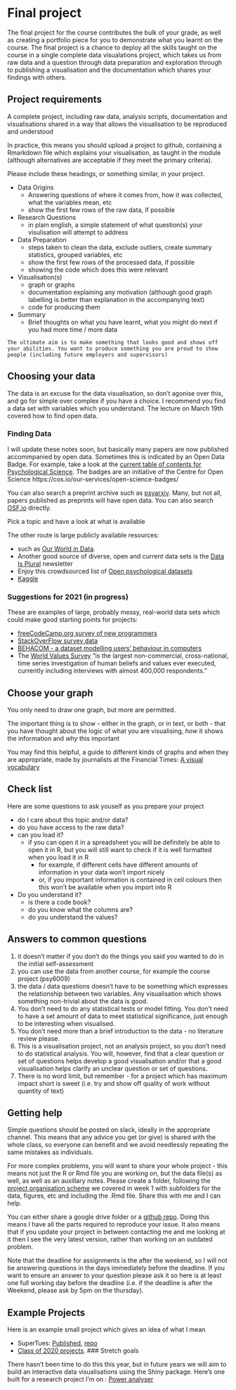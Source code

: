 # Final project {-}

The final project for the course contributes the bulk of your grade, as well as creating a portfolio piece for you to demonstrate what you learnt on the course. The final project is a chance to deploy all the skills taught on the course in a single complete data visualations project, which takes us from raw data and a question through data preparation and exploration through to publishing a visualisation and the documentation which shares your findings with others.

## Project requirements {#requirements}

A complete project, including raw data, analysis scripts, documentation and visualisations shared in a way that allows the visualisation to be reproduced and understood

In practice, this means you should upload a project to github, containing a Rmarkdown file which explains your visualisation, as taught in the module (although alternatives are acceptable if they meet the primary criteria).

Please include these headings, or something similar, in your project.

* Data Origins
  * Answering questions of where it comes from, how it was collected, what the variables mean, etc
  * show the first few rows of the raw data, if possible
* Research Questions
  * in plain english, a simple statement of what question(s) your visulisation will attempt to address
* Data Preparation
  * steps taken to clean the data, exclude outliers, create summary statistics, grouped variables, etc
  * show the first few rows of the processed data, if possible
  * showing the code which does this were relevant
* Visualisation(s)
  * graph or graphs
  * documentation explaining any motivation (although good graph labelling is better than explanation in the accompanying text)
  * code for producing them
* Summary
  * Brief thoughts on what you have learnt, what you might do next if you had more time / more data
  
```block
The ultimate aim is to make something that looks good and shows off your abilities. You want to produce something you are proud to show people (including future employers and supervisors)
```  
  
## Choosing your data

The data is an excuse for the data visualisation, so don't agonise over this, and go for simple over complex if you have a choice. I recommend you find a data set with variables which you understand. The lecture on March 19th covered how to find open data. 

### Finding Data

I will update these notes soon, but basically many papers are now published accommpanied by open data. Sometimes this is indicated by an Open Data Badge. For example, take a look at the [current table of contents for Psychological Science](https://journals.sagepub.com/toc/pss/current). The badges are an initiative of the Centre for Open Science https://cos.io/our-services/open-science-badges/

You can also search a preprint archive such as [psyarxiv](https://psyarxiv.com/). Many, but not all, papers published as preprints will have open data. You can also search [OSF.io](https://osf.io/) directly. 

Pick a topic and have a look at what is available

The other route is large publicly available resources:

* such as [Our World in Data](https://ourworldindata.org/). 
* Another good source of diverse, open and current data sets is the [Data Is Plural](http://tinyletter.com/data-is-plural/archive) newsletter
* Enjoy this crowdsourced list of [Open psychological datasets](https://docs.google.com/spreadsheets/d/1ejOJTNTL5ApCuGTUciV0REEEAqvhI2Rd2FCoj7afops/edit#gid=0)
* [Kaggle](https://www.kaggle.com/)

### Suggestions for 2021 (in progress)

These are examples of large, probably messy, real-world data sets which could make good starting points for projects:

* [freeCodeCamp.org survey of new programmers](https://github.com/freeCodeCamp?q=new-coder-survey)
* [StackOverFlow survey data](https://insights.stackoverflow.com/survey/)
* [BEHACOM - a dataset modelling users’ behaviour in computers](https://www.sciencedirect.com/science/article/pii/S2352340920306612)
* The [World Values Survey](http://www.worldvaluessurvey.org/wvs.jsp) “is the largest non-commercial, cross-national, time series investigation of human beliefs and values ever executed, currently including interviews with almost 400,000 respondents."

## Choose your graph

You only need to draw one graph, but more are permitted.

The important thing is to show - either in the graph, or in text, or both - that you have thought about the logic of what you are visualising, *how* it shows the information and *why* this important

You may find this helpful, a guide to different kinds of graphs and when they are appropriate, made by journalists at the Financial Times: [A visual vocabulary](https://ft-interactive.github.io/visual-vocabulary/)


## Check list

Here are some questions to ask youself as you prepare your project

* do I care about this topic and/or data?
* do you have access to the raw data?
* can you load it?
  * if you can open it in a spreadsheet you will be definitely be able to open it in R, but you will still want to check if it is well formatted when you load it in R
    * for example, if different cells have different amounts of information in your data won't import nicely
    * or, if you important information is contained in cell colours then this won't be available when you import into R
* Do you understand it?
  * is there a code book?
  * do you know what the columns are?
  * do you understand the values?
  
  
## Answers to common questions
  
  1. it doesn't matter if you don't do the things you said you wanted to do in the initial self-assessment
  2. you can use the data from another course, for example the course project (psy6009)
  3. the data / data questions doesn't have to be something which expresses the relationship between two variables. Any visualisation which shows something non-trivial about the data is good.
  4. You don't need to do any statistical tests or model fitting. You don't need to have a set amount of data to meet statistical significance, just enough to be interesting when visualised.
  5. You don't need more than a brief introduction to the data - no literature review please.
  6. This is a visualisation project, not an analysis project, so you don't need to do statistical analysis. You will, however, find that a clear question or set of questions helps develop a good visualisation and/or that a good visualisation helps clarify an unclear question or set of questions.
  7. There is no word limit, but remember - for a project which has maximum impact short is sweet (i.e. try and show off quality of work without quantity of text)
  
## Getting help

Simple questions should be posted on slack, ideally in the appropriate channel. This means that any advice you get (or give) is shared with the whole class, so everyone can benefit and we avoid needlessly repeating the same mistakes as individuals.

For more complex problems, you will want to share your whole project - this means not just the R or Rmd file you are working on, but the data file(s) as well, as well as an auxillary notes. 
Please create a folder, following the [project organisation scheme](project-organisation.html) we covered in week 1 with subfolders for the data, figures, etc and including the .Rmd file. Share this with me and I can help. 

You can either share a google drive folder or a [github repo](git-and-github.html). Doing this means I have all the parts required to reproduce your issue. It also means that if you  update your project in between contacting me and me looking at it then I see the very latest version, rather than working on an outdated problem.

Note that the deadline for assignments is the after the weekend, so I will not be answering questions in the days immediately before the deadline. If you want to ensure an answer to your question please ask it so here is at least one full working day before the deadline (i.e. if the deadline is after the Weekend, please ask by 5pm on the thursday).
  
## Example Projects

Here is an example small project which gives an idea of what I mean

* SuperTues: [Published](https://tomstafford.github.io/supertues/), [repo](https://github.com/tomstafford/supertues)
* [Class of 2020 projects](class-of-2020.html).
### Stretch goals

There hasn't been time to do this this year, but in future years we will aim to build an interactive data visualisations using the Shiny package. Here's one built for a research project I'm on : [Power analyser](https://sheffield-university.shinyapps.io/decision_power/)


